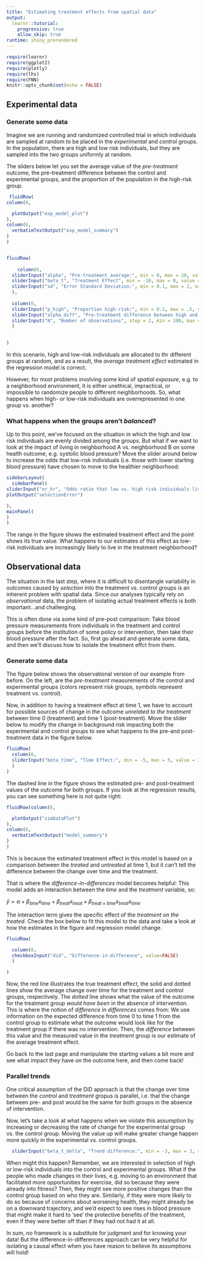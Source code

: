 ```yaml
---
title: "Estimating treatment effects from spatial data"
output: 
  learnr::tutorial:
    progressive: true
    allow_skip: true
runtime: shiny_prerendered
---
```


```r
require(learnr)
require(ggplot2)
require(plotly)
require(lhs)
require(FNN)
knitr::opts_chunk$set(echo = FALSE)
```



## Experimental data

### Generate some data

Imagine we are running and randomized controlled trial in which individuals are sampled at random to be placed in the *experimental* and *control* groups. In the population, there are high and low risk individuals, but they are sampled into the two groups uniformly at random. 

The sliders below let you set the average value of the *pre-treatment* outcome, the pre-treatment difference between the control and experimental groups, and the proportion of the population in the high-risk group.

```r

 fluidRow(
column(6,

  plotOutput("exp_model_plot")
),
column(6, 
  verbatimTextOutput("exp_model_summary")
)
)


fluidRow(
  
    column(6,
  sliderInput("alpha", "Pre-treatment average:", min = 0, max = 20, value = 10),
  sliderInput("beta_t", "Treatment Effect", min = -10, max = 0, value = -5),
  sliderInput("sd", "Error Standard Deviation:", min = 0.1, max = 2, value = .5)
  ),
  
  column(6,
  sliderInput("p_high", "Proportion high-risk:", min = 0.1, max = .5, value = .25),
  sliderInput("alpha_diff", "Pre-treatment difference between high and low-risk groups", min = 5, max = 20, value = 8),
  sliderInput("N", "Number of observations", step = 2, min = 100, max = 1000, value = 500)
  )
  

)


```

In this scenario, high and low-risk individuals are allocated to thr different groups at random, and as a result, the *average treatment effect* estimated in the regression model is correct. 

However, for most problems involving some kind of *spatial exposure*, e.g. to a neighborhood environment, it is either unethical, impractical, or impossible to randomize people to different neighborhoods. So, what happens when high- or low-risk individuals are overrepresented in one group vs. another?

### What happens when the groups aren't *balanced*?

Up to this point, we've focused on the situation in which the high and low risk individuals are evenly divided among the groups. But what if we want to look at the impact of living in neighborhood A vs. neighborhood B on some health outcome, e.g. systolic blood pressure? Move the slider around below to increase the odds that low-risk individuals (i.e. those with lower starting blood pressure) have chosen to move to the healthier neighborhood:

```r
sidebarLayout(
  sidebarPanel(
sliderInput("or_hr", "Odds ratio that low vs. high risk individuals live in treatment neighborhood:", min = 1.0, max = 10.0, value = 1.0, animate = FALSE),
plotOutput("selectionError")

),
mainPanel(
)
)

```

The range in the figure shows the estimated treatment effect and the point shows its true value. What happens to our estimates of this effect as low-risk individuals are increasingly likely to live in the treatment neighborhood?

## Observational data

The situation in the last step, where it is difficult to disentangle variability in outcomes caused by *selection* into the treatment vs. control groups is an inherent problem with spatial data. Since our analyses typically rely on *observational* data, the problem of isolating actual treatment effects is both important...and challenging.

This is often done via some kind of pre-post comparison: Take blood pressure measurements from individuals in the treatment and control groups before the institution of some policy or intervention, then take their blood pressure after the fact. So, first go ahead and generate some data, and then we'll discuss how to isolate the treatment effct from them.

### Generate some data

The figure below shows the observational version of our example from before. On the left, are the *pre-treatment* measurements of the control and experimental groups (colors represent risk groups, symbols represent treatment vs. control).

Now, in addition to having a treatment effect at time 1, we have to account for possible sources of change in the outcome *unrelated to the treatment* between time 0 (treatment) and time 1 (post-treatment). Move the slider below to modify the change in background risk impacting both the experimental and control groups to see what happens to the pre-and post-treatment data in the figure below.


```r
fluidRow(
  column(6,
  sliderInput("beta_time", "Time Effect:", min = -5, max = 5, value = 3)
  )
)
```

The dashed line in the figure shows the estimated pre- and post-treatment values of the outcome for both groups. If you look at the regression results, you can see something here is not quite right:

```r

fluidRow(column(6,

  plotOutput("simDataPlot")
),
column(6, 
  verbatimTextOutput("model_summary")
)
)
```

This is because the estimated treatment effect in this model is based on a comparison between the *treated* and *untreated* at time 1, but it can't tell the difference between the change over time and the treatment.

That is where the *difference-in-differences* model becomes helpful: This model adds an interaction between the *time* and the *treatment* variable, so:

$\hat{y} = \alpha + \beta_{time} x_{time} + \beta_{treat} x_{treat} + \beta_{treat \times time} x_{treat} x_{time}$

The interaction term gives the specific effect of the *treatment on the treated*.  Check the box below to fit this model to the data and take a look at how the estimates in the figure and regression model change.

```r
fluidRow(

  column(6,
  checkboxInput("did", "Difference-in-difference", value=FALSE)
  )

)

```

Now, the red line illustrates the true treatment effect, the solid and dotted lines show the average change over time for the treatment and control groups, respectively. The *dotted* line shows what the value of the outcome for the treatment group *would have been* in the absence of intervention. This is where the notion of *difference in differences* comes from: We use information on the expected difference from time 0 to time 1 from the control group to estimate what the outcome would look like for the treatment group if there was no intervention. Then, the *difference* between this value and the measured value in the *treatment* group is our estimate of the average treatment effect.

Go back to the last page and manipulate the starting values a bit more and see what impact they have on the outcome here, and then come back!

### Parallel trends

One critical assumption of the DiD approach is that the change over time between the *control* and *treatment* gropus is parallel, i.e. that the change between pre- and post would be the same for both groups in the absence of intervention. 

Now, let's take a look at what happens when we violate this assumption by increasing or decreasing the rate of change for the experimental group vs. the control group. Moving the value up will make greater change happen more quickly in the experimental vs. control groups.

```r
  sliderInput("beta_t_delta", "Trend difference:", min = -3, max = 3, value = 0)
```

When might this happen? Remember, we are interested in selection of high or low-risk individuals into the control and experimental groups. What if the people who made changes in their lives, e.g. moving to an environment that facilitated more opportunities for exercise, did so because they were already into fitness? Then, they might see more positive changes than the control group based on who they are. Similarly, if they were more likely to do so because of concerns about worsening health, they might already be on a downward trajectory, and we'd expect to see rises in blood pressure that might make it hard to 'see' the protective benefits of the treatment, even if they were better off than if they had not had it at all.

In sum, no framework is a substitute for judgment and for knowing your data! But the difference-in-differences approach can be very helpful for isolating a causal effect when you have reason to believe its assumptions will hold!

```r

```

